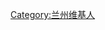 {{Userbox
  |id=[[File:Landzhou 07-2005.jpg|60px]]
  |id-c=pink
  |info=<span lang="zh-cn">该用户现在或曾经居住于'''[[兰州市]]'''。</span>
  |info-c=#E6E6FA
  |info-s=9
  |border-c=black
}}
[[Category:兰州维基人]]